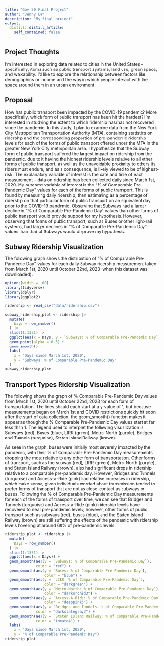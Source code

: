 ```yaml
---
title: "Gov 50 Final Project"
author: "Jenny Lu"
description: "My final project"
output:
  distill::distill_article:
    self_contained: false
---
```




## Project Thoughts

I'm interested in exploring data related to cities in the United States -- specifically, items such as public transport systems, land use, green space, and walkability. I'd like to explore the relationship between factors like demographics or income and the way in which people interact with the space around them in an urban environment.


## Proposal

How has public transport been impacted by the COVID-19 pandemic? More specifically, which form of public transport has been hit the hardest? I'm interested in studying the extent to which ridership has/has not recovered since the pandemic. In this study, I plan to examine data from the New York City Metropolitan Transportation Authority (MTA), containing statistics on ridership and the corresponding proportion of pre-pandemic ridership levels for each of the forms of public transport offered under the MTA in the greater New York City metropolitan area. I hypothesize that the Subway form of public transport suffered the largest impact on ridership from the pandemic, due to it having the highest ridership levels relative to all other forms of public transport, as well as the unavoidable proximity to others its riders must endure, and as a consequence, is likely viewed to be of highest-risk. The explanatory variable of interest is the date and time of each measurement -- data on ridership has been collected daily since March 1st, 2020. My outcome variable of interest is the "% of Comparable Pre-Pandemic Day" values for each of the forms of public transport. This is found by measuring daily ridership, then estimating as a percentage of ridership on that particular form of public transport on an equivalent day prior to the COVID-19 pandemic. Observing that Subways had a larger decline in "% of Comparable Pre-Pandemic Day" values than other forms of public transport would provide support for my hypothesis. However, observing that forms of public transport, such as Buses or other light-rail systems, had larger declines in "% of Comparable Pre-Pandemic Day" values than that of Subways would disprove my hypothesis.


## Subway Ridership Visualization

The following graph shows the distribution of "% of Comparable Pre-Pandemic Day" values for each daily Subway ridership measurement taken from March 1st, 2020 until October 22nd, 2023 (when this dataset was downloaded).
```r
options(width = 100)
library(tidyverse)
library(dplyr)
library(ggplot2)
```

```r
ridership <- read_csv("data/ridership.csv")

subway_ridership_plot <- ridership |>
  mutate(
    Days = row_number()
  ) |>
  slice(1:1331) |>
  ggplot(aes(x = Days, y = `Subways: % of Comparable Pre-Pandemic Day`)) +
  geom_point(alpha = 0.5) +
  geom_smooth() +
  labs(
    x = "Days since March 1st, 2020",
    y = "Subways: % of Comparable Pre-Pandemic Day"
  )
subway_ridership_plot
```


## Transport Types Ridership Visualization
The following shows the graph of % Comparable Pre-Pandemic Day values from March 1st, 2020 until October 22nd, 2023 for each form of transportation. The lines should each start at a y-value of 1, but because measurements began on March 1st and COVID restrictions quickly hit soon after the start of data collection, the geom_smooth() function makes it appear as though the % Comparable Pre-Pandemic Day values start at far less than 1. The legend used to interpret the following visualization is: Subways (red), Buses (blue), LIRR (green), Metro-North (purple), Bridges and Tunnels (turquoise), Staten Island Railway (brown).

As seen in the graph, buses were initially most severely impacted by the pandemic, with their % of Comparable Pre-Pandemic Day measurements dropping the most relative to any other form of transportation. Other forms of transport, such as the subway (red), LIRR (green), Metro-North (purple), and Staten Island Railway (brown), also had significant drops in ridership relative to a comparable pre-pandemic day. However, Bridges and Tunnels (turquoise) and Access-a-Ride (pink) had relative increases in ridership, which make sense, given individuals worried about transmission tended to prefer forms of transport that are not as close-contact as subways or buses. Following the % of Comparable Pre-Pandemic Day measurements for each of the forms of transport over time, we can see that Bridges and Tunnels (turquoise) and Access-a-Ride (pink) ridership levels have recovered to near pre-pandemic levels; however, other forms of public transport such as subways (red), buses (blue), and the Staten Island Railway (brown) are still suffering the effects of the pandemic with ridership levels hovering at around 60% of pre-pandemic levels.

```r
ridership_plot <- ridership |>
  mutate(
    Days = row_number()
  ) |>
  slice(1:1331) |>
  ggplot(aes(x = Days)) +
  geom_smooth(aes(y = `Subways: % of Comparable Pre-Pandemic Day`),
              color = "red") +
  geom_smooth(aes(y = `Buses: % of Comparable Pre-Pandemic Day`), 
                  color = "blue") +
  geom_smooth(aes(y = `LIRR: % of Comparable Pre-Pandemic Day`), 
                  color = "darkgreen") +
  geom_smooth(aes(y = `Metro-North: % of Comparable Pre-Pandemic Day`), 
                  color = "darkorchid3") +
  geom_smooth(aes(y = `Access-A-Ride: % of Comparable Pre-Pandemic Day`), 
                  color = "deeppink3") +
  geom_smooth(aes(y = `Bridges and Tunnels: % of Comparable Pre-Pandemic Day`), 
              color = "darkslategray3") +
  geom_smooth(aes(y = `Staten Island Railway: % of Comparable Pre-Pandemic Day`), 
              color = "tomato4") +
  labs(
    x = "Days since March 1st, 2020",
    y = "% of Comparable Pre-Pandemic Day")
ridership_plot
```
